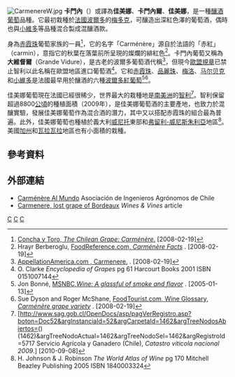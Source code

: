 [[File:CarmenereW.jpg|thumb]]
{{noteTA
|1=zh-tw:麗絲玲;zh-cn:雷司令;
|2=zh-tw:卡本內蘇維濃;zh-cn:赤霞珠;
|3=zh-tw:白蘇維濃;zh-cn:长相思;
|4=zh-tw:卡本內弗朗;zh-cn:品丽珠;
|5=zh-tw:卡本內弗朗;zh-cn:品麗珠;
|6=zh-tw:品質;zh-cn:质量;
|7=zh-tw:乾;zh-cn:干;
|8=zh-tw:夏多內;zh-cn:霞多丽;zh-hk:莎當妮;
|9=zh-tw:法蘭契柯達;zh-cn:弗朗齐亚柯达;
|10=zh-tw:格烏茲塔明那;zh-cn:琼瑶浆;
|11=zh-tw:希哈;zh-cn:西拉;
|12=zh-tw:哥倫白;zh-cn:鸽笼白;
|13=zh-tw:白詩寧;zh-cn:白诗南;
|14=zh-tw:勃根地;zh-cn:勃艮第;
|15=zh-tw:氣泡酒;zh-cn:起泡酒;
|16=zh-tw:黑皮諾;zh-cn:黑比诺;
|17=zh-tw:皮諾;zh-cn:比诺;
|18=zh-tw:榭密雍;zh-cn:赛美蓉;
|19=zh-tw:索甸;zh-cn:苏玳;
|20=zh-tw:卡門內;zh-cn:佳美娜;
}}
'''卡門內'''（{{lang-fr|Carménère}}）或譯為'''佳美娜'''、'''卡門內爾'''、'''佳美娜'''，是一種[[釀酒葡萄|釀酒葡萄]]品種。它最初栽種於[[法國|法國]][[波爾多|波爾多]]的[[梅多克|梅多克]]，可釀造出深紅色澤的葡萄酒，偶時也與[[小維多|小維多]]等品種混合製成混釀酒款。

身為[[赤霞珠|赤霞珠]]葡萄家族的一員<ref name=concha>[http://www.conchaytorousa.com/pdfs/Carmenere.pdf Concha y Toro, ''The Chilean Grape: Carménère''.] {{Wayback|url=http://www.conchaytorousa.com/pdfs/Carmenere.pdf |date=20080307152513 }} [2008-02-19]</ref>，它的名字「Carménère」源自於法語的「赤紅」（carmin），意指它的秋葉在落葉前所呈現的燦爛的緋紅色<ref name="Berberoglu">Hrayr Berberoglu, [http://www.foodreference.com/html/artcarmenere.html FoodReference.com, ''Carménère Facts''] {{Wayback|url=http://www.foodreference.com/html/artcarmenere.html |date=20200130145044 }}. [2008-02-19]</ref>。卡門內葡萄又稱為'''大維督爾'''（Grande Vidure），是古老的波爾多葡萄酒代稱<ref name=appellation>[http://wine.appellationamerica.com/grape-varietal/Carmenere.html AppellationAmerica.com , Carmenere.] {{Wayback|url=http://wine.appellationamerica.com/grape-varietal/Carmenere.html |date=20180228170100 }}. [2008-02-19]</ref>，但現今[[歐盟|歐盟]][[葡萄酒法|規章]]已禁止智利以此名稱在歐盟地區進口葡萄酒<ref name="Clarke pg 61"> O. Clarke ''Encyclopedia of Grapes'' pg 61 Harcourt Books 2001 ISBN 0151007144 </ref>。它和[[赤霞珠|赤霞珠]]、[[品麗珠|品麗珠]]、[[梅洛葡萄|梅洛]]、[[马尔贝克|马尔贝克]]和[[小維多|小維多]]是法國最早用於釀酒的六種[[波爾多葡萄酒|波爾多紅葡萄]]<ref name="MSNBC">Jon Bonné, [http://www.msnbc.msn.com/id/6818988/ MSNBC,''Wine: A glassful of smoke and flavor''] {{Wayback|url=http://www.msnbc.msn.com/id/6818988/ |date=20090623064444 }}. [2005-01-13]</ref><ref name=tourist>Sue Dyson and Roger McShane, [http://www.foodtourist.com/FTGuide/Content/I3137.htm FoodTourist.com, Wine Glossary, ''Carménère grape variety''] {{Wayback|url=http://www.foodtourist.com/FTGuide/Content/I3137.htm |date=20070831014119 }}. [2008-02-19]</ref>。

佳美娜葡萄現在法國已經很稀少，世界最大的栽種地是[[南美洲|南美洲]]的[[智利|智利]]<ref name=sag>[http://www.sag.gob.cl/OpenDocs/asp/pagVerRegistro.asp?boton=Doc52&argInstanciaId=52&argCarpetaId=1462&argTreeNodosAbiertos=()(1462)&argTreeNodoActual=1462&argTreeNodoSel=1462&argRegistroId=5717 Servicio Agrícola y Ganadero (Chile), ''Catastro viticola nacional 2009''.]{{dead link|date=六月 2017 |bot=InternetArchiveBot }} [2010-09-08]</ref>。智利保留超過8800[[公頃|公頃]]的種植面積（2009年），是佳美娜葡萄酒的主要產地，也致力於混釀實驗，發展佳美娜葡萄作為混合酒的潛力，其中又以搭配赤霞珠的組合最為普遍。此外，佳美娜葡萄也種植於義大利[[威尼托|威尼托]]東部和[[弗留利-威尼斯朱利亞|弗留利-威尼斯朱利亞]]地區<ref>
H. Johnson & J. Robinson ''The World Atlas of Wine'' pg 170 Mitchell Beazley Publishing 2005 ISBN 1840003324 </ref>。美國[[加州|加州]]和[[瓦拉瓦拉_(华盛顿州)|瓦拉瓦拉]]地區也有小面積的栽種。

== 參考資料 ==
{{reflist}}

== 外部連結 ==
* [https://web.archive.org/web/20061004233435/http://www.carmenerealmundo.cl/ Carménère Al Mundo] Asociación de Ingenieros Agrónomos de Chile {{es icon}}
* [http://www.findarticles.com/p/articles/mi_m3488/is_5_81/ai_62196550 Carmenere, lost grape of Bordeaux] {{Wayback|url=http://www.findarticles.com/p/articles/mi_m3488/is_5_81/ai_62196550 |date=20160107002651 }} ''Wines & Vines'' article {{en icon}}

[[Category:智利葡萄酒|C]]
[[Category:葡萄酒|C]]
[[Category:紅酒葡萄品種|C]]